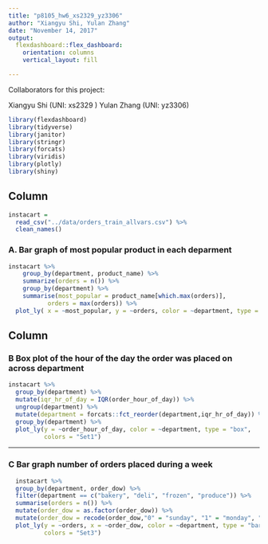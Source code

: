 ```yaml
---
title: "p8105_hw6_xs2329_yz3306"
author: "Xiangyu Shi, Yulan Zhang"
date: "November 14, 2017"
output: 
  flexdashboard::flex_dashboard:
    orientation: columns
    vertical_layout: fill

---
```

Collaborators for this project:

Xiangyu Shi (UNI: xs2329 )
Yulan Zhang (UNI: yz3306)



```r
library(flexdashboard)
library(tidyverse)
library(janitor)
library(stringr)
library(forcats)
library(viridis)
library(plotly)
library(shiny)
```




Column {data-width=500}
-----------------------------------------------------------------------
```r
instacart = 
  read_csv("../data/orders_train_allvars.csv") %>%
  clean_names() 
```

### A. Bar graph of most popular product in each deparment

```r
instacart %>%
    group_by(department, product_name) %>%
    summarize(orders = n()) %>%
    group_by(department) %>%
    summarise(most_popular = product_name[which.max(orders)],
           orders = max(orders)) %>%
  plot_ly( x = ~most_popular, y = ~orders, color = ~department, type = "bar") 
```

Column {data-width=500}
-----------------------------------------------------------------------


### B Box plot of the hour of the day the order was placed on across department

```r
instacart %>%
  group_by(department) %>%
  mutate(iqr_hr_of_day = IQR(order_hour_of_day)) %>% 
  ungroup(department) %>% 
  mutate(department = forcats::fct_reorder(department,iqr_hr_of_day)) %>%
  group_by(department) %>%
  plot_ly(y = ~order_hour_of_day, color = ~department, type = "box",
          colors = "Set1")

```


-----------------------------------------------------------------------

### C Bar graph number of orders placed during a week 

```r

  instacart %>% 
  group_by(department, order_dow) %>%
  filter(department == c("bakery", "deli", "frozen", "produce")) %>%
  summarise(orders = n()) %>%
  mutate(order_dow = as.factor(order_dow)) %>%
  mutate(order_dow = recode(order_dow,"0" = "sunday", "1" = "monday", "2" = "tuesday", "3" = "wednesday", "4" = "thursday", "5" = "friday", "6" = "saturday")) %>% 
  plot_ly(y = ~orders, x = ~order_dow, color = ~department, type = "bar",
          colors = "Set3")

```




